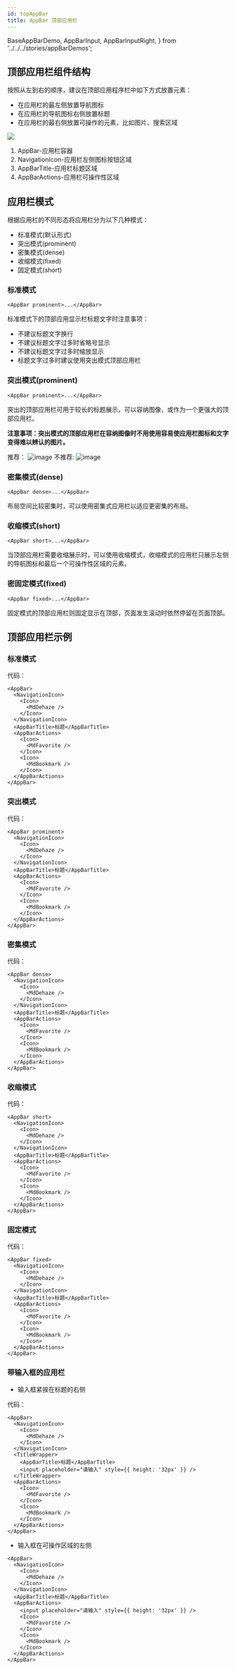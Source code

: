 ```yaml
---
id: topAppBar
title: AppBar 顶部应用栏
---
```


  BaseAppBarDemo,
  AppBarInput,
  AppBarInputRight,
} from '../../../stories/appBarDemos';

## 顶部应用栏组件结构

按照从左到右的顺序，建议在顶部应用程序栏中如下方式放置元素：

- 在应用栏的最左侧放置导航图标
- 在应用栏的导航图标右侧放置标题
- 在应用栏的最右侧放置可操作的元素，比如图片、搜索区域

![](https://user-images.githubusercontent.com/20694684/75840000-31b4c780-5e05-11ea-8c3c-ae9bf521ba4d.jpg)

1. AppBar-应用栏容器
2. NavigationIcon-应用栏左侧图标按钮区域
3. AppBarTitle-应用栏标题区域
4. AppBarActions-应用栏可操作性区域

## 应用栏模式

根据应用栏的不同形态将应用栏分为以下几种模式：

- 标准模式(默认形式)
- 突出模式(prominent)
- 密集模式(dense)
- 收缩模式(fixed)
- 固定模式(short)

### 标准模式

`<AppBar prominent>...</AppBar>`

标准模式下的顶部应用显示栏标题文字时注意事项：

- 不建议标题文字换行
- 不建议标题文字过多时省略号显示
- 不建议标题文字过多时缩放显示
- 标题文字过多时建议使用突出模式顶部应用栏

### 突出模式(prominent)

`<AppBar prominent>...</AppBar>`

突出的顶部应用栏可用于较长的标题展示，可以容纳图像，或作为一个更强大的顶部应用栏。

**注意事项：突出模式的顶部应用栏在容纳图像时不用使用容易使应用栏图标和文字变得难以辨认的图片。**

推荐：
![image](https://user-images.githubusercontent.com/20694684/75842202-b0603380-5e0a-11ea-96b1-5afa22f89664.png)
不推荐:
![image](https://user-images.githubusercontent.com/20694684/75842324-f0271b00-5e0a-11ea-8d38-5351264036fd.png)

### 密集模式(dense)

`<AppBar dense>...</AppBar>`

布局空间比较密集时，可以使用密集式应用栏以适应更密集的布局。

### 收缩模式(short)

`<AppBar short>...</AppBar>`

当顶部应用栏需要收缩展示时，可以使用收缩模式，收缩模式的应用栏只展示左侧的导航图标和最后一个可操作性区域的元素。

### 密固定模式(fixed)

`<AppBar fixed>...</AppBar>`

固定模式的顶部应用栏则固定显示在顶部，页面发生滚动时依然停留在页面顶部。

## 顶部应用栏示例

### 标准模式

<CardStoryLayout>
  <BaseAppBarDemo />
</CardStoryLayout>

代码：

```tsx
<AppBar>
  <NavigationIcon>
    <Icon>
      <MdDehaze />
    </Icon>
  </NavigationIcon>
  <AppBarTitle>标题</AppBarTitle>
  <AppBarActions>
    <Icon>
      <MdFavorite />
    </Icon>
    <Icon>
      <MdBookmark />
    </Icon>
  </AppBarActions>
</AppBar>
```

### 突出模式

<CardStoryLayout>
  <BaseAppBarDemo prominent />
</CardStoryLayout>

代码：

```tsx
<AppBar prominent>
  <NavigationIcon>
    <Icon>
      <MdDehaze />
    </Icon>
  </NavigationIcon>
  <AppBarTitle>标题</AppBarTitle>
  <AppBarActions>
    <Icon>
      <MdFavorite />
    </Icon>
    <Icon>
      <MdBookmark />
    </Icon>
  </AppBarActions>
</AppBar>
```

### 密集模式

<CardStoryLayout>
  <BaseAppBarDemo dense />
</CardStoryLayout>

代码：

```tsx
<AppBar dense>
  <NavigationIcon>
    <Icon>
      <MdDehaze />
    </Icon>
  </NavigationIcon>
  <AppBarTitle>标题</AppBarTitle>
  <AppBarActions>
    <Icon>
      <MdFavorite />
    </Icon>
    <Icon>
      <MdBookmark />
    </Icon>
  </AppBarActions>
</AppBar>
```

### 收缩模式

<CardStoryLayout>
  <BaseAppBarDemo short />
</CardStoryLayout>

代码：

```tsx
<AppBar short>
  <NavigationIcon>
    <Icon>
      <MdDehaze />
    </Icon>
  </NavigationIcon>
  <AppBarTitle>标题</AppBarTitle>
  <AppBarActions>
    <Icon>
      <MdFavorite />
    </Icon>
    <Icon>
      <MdBookmark />
    </Icon>
  </AppBarActions>
</AppBar>
```

### 固定模式

<CardStoryLayout height={200}>
  <BaseAppBarDemo
    fixed
    style={{ position: 'relative', alignSelf: 'flex-start' }}
  />
</CardStoryLayout>

代码：

```tsx
<AppBar fixed>
  <NavigationIcon>
    <Icon>
      <MdDehaze />
    </Icon>
  </NavigationIcon>
  <AppBarTitle>标题</AppBarTitle>
  <AppBarActions>
    <Icon>
      <MdFavorite />
    </Icon>
    <Icon>
      <MdBookmark />
    </Icon>
  </AppBarActions>
</AppBar>
```

### 带输入框的应用栏

- 输入框紧挨在标题的右侧

  <CardStoryLayout>
    <AppBarInput />
  </CardStoryLayout>

代码：

```tsx
<AppBar>
  <NavigationIcon>
    <Icon>
      <MdDehaze />
    </Icon>
  </NavigationIcon>
  <TitleWrapper>
    <AppBarTitle>标题</AppBarTitle>
    <input placeholder="请输入" style={{ height: '32px' }} />
  </TitleWrapper>
  <AppBarActions>
    <Icon>
      <MdFavorite />
    </Icon>
    <Icon>
      <MdBookmark />
    </Icon>
  </AppBarActions>
</AppBar>
```

- 输入框在可操作区域的左侧
  <CardStoryLayout>
    <AppBarInputRight />
  </CardStoryLayout>

```tsx
<AppBar>
  <NavigationIcon>
    <Icon>
      <MdDehaze />
    </Icon>
  </NavigationIcon>
  <AppBarTitle>标题</AppBarTitle>
  <AppBarActions>
    <input placeholder="请输入" style={{ height: '32px' }} />
    <Icon>
      <MdFavorite />
    </Icon>
    <Icon>
      <MdBookmark />
    </Icon>
  </AppBarActions>
</AppBar>
```
